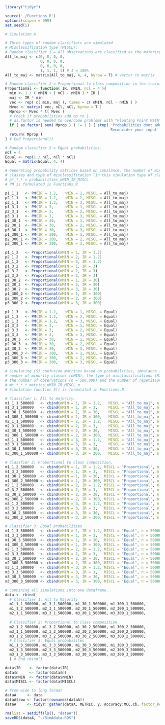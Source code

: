 <!-- Data preparation simulation study A -->

```r
library("tidyr")
```

```r
source('./Functions.R')
options(scipen = 999)
set.seed(5)
```

```r
# Simulation A

# Three types of random classifiers are simulated
# Misclassification type (MISCL): 
# Random classifier 1 = All observations are classified as the majority class.
All_to_maj <- c(0, 0, 0, 0,
                0, 0, 0, 0,
                0, 0, 0, 0,
                1, 1, 1, 1) # 1 = 100%
All_to_maj <- matrix(All_to_maj, 4, 4, byrow = T) # Vector to matrix

# Random classifier 2 = Proportional to class composition in the training set.
Proportional <- function( IR, nMIN, nCl = 4 ){
  min <- 1 / ( nMIN + ( nCl - nMIN ) * IR )
  maj <- IR * min 
  vec <- rep( c( min, maj ), times = c( nMIN, nCl - nMIN ) )
  Mvec <- matrix( vec, nCl, nCl, byrow = T )
  Mprop <- Mvec * t( Mvec )
  # Check if probabilities add op to 1.
  # as.factor is needed to overcome problems with "Floating Point Math"
  if ( as.factor( sum( Mprop ) ) != 1 ) { stop( 'Probabilities dont add up to 1.
                                                Reconcider your input' ) }
  return( Mprop )
} # End Proportional()

# Random classifier 3 = Equal probabilities. 
nCl = 4
Equal <- rep(1 / nCl, nCl * nCl) 
Equal = matrix(Equal, 4, 4) 
```

```r
# Generating probability matrices based on imbalance, the number of minority
# classes and type of misclassification (in this simulation type of classifier)
# p*_*_* = probabilities_nMIN_IR_MISCL
# PM is formulated in Functions.R

p1_1_1   <- PM(IR = 1.2,   nMIN = 1, MISCL = All_to_maj) 
p2_1_1   <- PM(IR = 1.2,   nMIN = 2, MISCL = All_to_maj)
p3_1_1   <- PM(IR = 1.2,   nMIN = 3, MISCL = All_to_maj)
p1_3_1   <- PM(IR = 3,     nMIN = 1, MISCL = All_to_maj)
p2_3_1   <- PM(IR = 3,     nMIN = 2, MISCL = All_to_maj)
p3_3_1   <- PM(IR = 3,     nMIN = 3, MISCL = All_to_maj)
p1_30_1  <- PM(IR = 30,    nMIN = 1, MISCL = All_to_maj)
p2_30_1  <- PM(IR = 30,    nMIN = 2, MISCL = All_to_maj)
p3_30_1  <- PM(IR = 30,    nMIN = 3, MISCL = All_to_maj)
p1_300_1 <- PM(IR = 300,   nMIN = 1, MISCL = All_to_maj)
p2_300_1 <- PM(IR = 300,   nMIN = 2, MISCL = All_to_maj)
p3_300_1 <- PM(IR = 300,   nMIN = 3, MISCL = All_to_maj)

p1_1_2   <- Proportional(nMIN = 1, IR = 1.2)
p2_1_2   <- Proportional(nMIN = 2, IR = 1.2)
p3_1_2   <- Proportional(nMIN = 3, IR = 1.2)
p1_3_2   <- Proportional(nMIN = 1, IR = 3)
p2_3_2   <- Proportional(nMIN = 2, IR = 3)
p3_3_2   <- Proportional(nMIN = 3, IR = 3)
p1_30_2  <- Proportional(nMIN = 1, IR = 30)
p2_30_2  <- Proportional(nMIN = 2, IR = 30)
p3_30_2  <- Proportional(nMIN = 3, IR = 30)
p1_300_2 <- Proportional(nMIN = 1, IR = 300)
p2_300_2 <- Proportional(nMIN = 2, IR = 300)
p3_300_2 <- Proportional(nMIN = 3, IR = 300)

p1_1_3   <- PM(IR = 1.2,   nMIN = 1, MISCL = Equal) 
p2_1_3   <- PM(IR = 1.2,   nMIN = 2, MISCL = Equal) 
p3_1_3   <- PM(IR = 1.2,   nMIN = 3, MISCL = Equal) 
p1_3_3   <- PM(IR = 3,     nMIN = 1, MISCL = Equal) 
p2_3_3   <- PM(IR = 3,     nMIN = 2, MISCL = Equal) 
p3_3_3   <- PM(IR = 3,     nMIN = 3, MISCL = Equal) 
p1_30_3  <- PM(IR = 30,    nMIN = 1, MISCL = Equal) 
p2_30_3  <- PM(IR = 30,    nMIN = 2, MISCL = Equal) 
p3_30_3  <- PM(IR = 30,    nMIN = 3, MISCL = Equal) 
p1_300_3 <- PM(IR = 300,   nMIN = 1, MISCL = Equal) 
p2_300_3 <- PM(IR = 300,   nMIN = 2, MISCL = Equal) 
p3_300_3 <- PM(IR = 300,   nMIN = 3, MISCL = Equal) 

```

```r
# Simulating (S) confusion matrices based on probabilities, imbalance (IR), 
# number of minority classes (nMIN), the type of misclassifications (MISCL),
# the number of observations (n = 500.000) and the number of repetitions (nrep = 100).
# m*_*_*_* metrics_nMIN_IR_MISCL_n 
# Simulation function S() is formulated in Functions.R

# Classifier 1: All to majority.
m1_1_1_500000   <- cbind(nMIN = 1, IR = 1.2,   MISCL = "All_to_maj", n = 500000, S(500000, p1_1_1, 100))
m1_3_1_500000   <- cbind(nMIN = 1, IR = 3,     MISCL = "All_to_maj", n = 500000, S(500000, p1_3_1, 100))
m1_30_1_500000  <- cbind(nMIN = 1, IR = 30,    MISCL = "All_to_maj", n = 500000, S(500000, p1_30_1, 100))
m1_300_1_500000 <- cbind(nMIN = 1, IR = 300,   MISCL = "All_to_maj", n = 500000, S(500000, p1_300_1, 100))
m2_1_1_500000   <- cbind(nMIN = 2, IR = 1.2,   MISCL = "All_to_maj", n = 500000, S(500000, p2_1_1, 100))
m2_3_1_500000   <- cbind(nMIN = 2, IR = 3,     MISCL = "All_to_maj", n = 500000, S(500000, p2_3_1, 100))
m2_30_1_500000  <- cbind(nMIN = 2, IR = 30,    MISCL = "All_to_maj", n = 500000, S(500000, p2_30_1, 100))
m2_300_1_500000 <- cbind(nMIN = 2, IR = 300,   MISCL = "All_to_maj", n = 500000, S(500000, p2_300_1, 100))
m3_1_1_500000   <- cbind(nMIN = 3, IR = 1.2,   MISCL = "All_to_maj", n = 500000, S(500000, p3_1_1, 100))
m3_3_1_500000   <- cbind(nMIN = 3, IR = 3,     MISCL = "All_to_maj", n = 500000, S(500000, p3_3_1, 100))
m3_30_1_500000  <- cbind(nMIN = 3, IR = 30,    MISCL = "All_to_maj", n = 500000, S(500000, p3_30_1, 100))
m3_300_1_500000 <- cbind(nMIN = 3, IR = 300,   MISCL = "All_to_maj", n = 500000, S(500000, p3_300_1, 100))

# Classfier 2: Proportional to class composition.
m1_1_2_500000   <- cbind(nMIN = 1, IR = 1.2, MISCL = "Proportional", n = 500000, S(500000, p1_1_2, 100))
m1_3_2_500000   <- cbind(nMIN = 1, IR = 3,   MISCL = "Proportional", n = 500000, S(500000, p1_3_2, 100))
m1_30_2_500000  <- cbind(nMIN = 1, IR = 30,  MISCL = "Proportional", n = 500000, S(500000, p1_30_2, 100))
m1_300_2_500000 <- cbind(nMIN = 1, IR = 300, MISCL = "Proportional", n = 500000, S(500000, p1_300_2, 100))
m2_1_2_500000   <- cbind(nMIN = 2, IR = 1.2, MISCL = "Proportional", n = 500000, S(500000, p2_1_2, 100))
m2_3_2_500000   <- cbind(nMIN = 2, IR = 3,   MISCL = "Proportional", n = 500000, S(500000, p2_3_2, 100))
m2_30_2_500000  <- cbind(nMIN = 2, IR = 30,  MISCL = "Proportional", n = 500000, S(500000, p2_30_2, 100))
m2_300_2_500000 <- cbind(nMIN = 2, IR = 300, MISCL = "Proportional", n = 500000, S(500000, p2_300_2, 100))
m3_1_2_500000   <- cbind(nMIN = 3, IR = 1.2, MISCL = "Proportional", n = 500000, S(500000, p3_1_2, 100))
m3_3_2_500000   <- cbind(nMIN = 3, IR = 3,   MISCL = "Proportional", n = 500000, S(500000, p3_3_2, 100))
m3_30_2_500000  <- cbind(nMIN = 3, IR = 30,  MISCL = "Proportional", n = 500000, S(500000, p3_30_2, 100))
m3_300_2_500000 <- cbind(nMIN = 3, IR = 300, MISCL = "Proportional", n = 500000, S(500000, p3_300_2, 100))

# Classifier 3: Equal probabilities 
m1_1_3_500000   <- cbind(nMIN = 1, IR = 1.2, MISCL = "Equal", n = 500000, S(500000, p1_1_3, 100))
m1_3_3_500000   <- cbind(nMIN = 1, IR = 3,   MISCL = "Equal", n = 500000, S(500000, p1_3_3, 100))
m1_30_3_500000  <- cbind(nMIN = 1, IR = 30,  MISCL = "Equal", n = 500000, S(500000, p1_30_3, 100))
m1_300_3_500000 <- cbind(nMIN = 1, IR = 300, MISCL = "Equal", n = 500000, S(500000, p1_300_3, 100))
m2_1_3_500000   <- cbind(nMIN = 2, IR = 1.2, MISCL = "Equal", n = 500000, S(500000, p2_1_3, 100))
m2_3_3_500000   <- cbind(nMIN = 2, IR = 3,   MISCL = "Equal", n = 500000, S(500000, p2_3_3, 100))
m2_30_3_500000  <- cbind(nMIN = 2, IR = 30,  MISCL = "Equal", n = 500000, S(500000, p2_30_3, 100))
m2_300_3_500000 <- cbind(nMIN = 2, IR = 300, MISCL = "Equal", n = 500000, S(500000, p2_300_3, 100))
m3_1_3_500000   <- cbind(nMIN = 3, IR = 1.2, MISCL = "Equal", n = 500000, S(500000, p3_1_3, 100))
m3_3_3_500000   <- cbind(nMIN = 3, IR = 3,   MISCL = "Equal", n = 500000, S(500000, p3_3_3, 100))
m3_30_3_500000  <- cbind(nMIN = 3, IR = 30,  MISCL = "Equal", n = 500000, S(500000, p3_30_3, 100))
m3_300_3_500000 <- cbind(nMIN = 3, IR = 300, MISCL = "Equal", n = 500000, S(500000, p3_300_3, 100))
```

```r
# Combining all simulations into one dataframe.
data <- rbind(
  # Classifier 1: All to Majority
  m1_1_1_500000, m1_3_1_500000, m1_30_1_500000, m1_300_1_500000,
  m1_1_2_500000, m2_3_1_500000, m2_30_1_500000, m2_300_1_500000,
  m2_1_1_500000, m3_3_1_500000, m3_30_1_500000, m3_300_1_500000,
  
  # Classifier 2: Proportional to class composition.
  m2_1_2_500000, m1_3_2_500000, m1_30_2_500000, m1_300_2_500000,
  m3_1_1_500000, m2_3_2_500000, m2_30_2_500000, m2_300_2_500000,
  m3_1_2_500000, m3_3_2_500000, m3_30_2_500000, m3_300_2_500000,
  # Classifier 3: Equal probabilites 
  m1_1_3_500000, m1_3_3_500000, m1_30_3_500000, m1_300_3_500000,
  m2_1_3_500000, m2_3_3_500000, m2_30_3_500000, m2_300_3_500000,
  m3_1_3_500000, m3_3_3_500000, m3_30_3_500000, m3_300_3_500000
  ) # End rbind()

data$IR    <- factor(data$IR)
data$n     <- factor(data$n)
data$nMIN  <- factor(data$nMIN)
data$MISCL <- factor(data$MISCL)
```

```r
# From wide to long format 
dataA     <- data
dataA$row <- factor(rownames(dataA)) 
dataA     <- tidyr::gather(dataA, METRIC, y, Accuracy:MCC.cb, factor_key = TRUE)
```

```r
rm(list = setdiff(ls(), "dataA"))
saveRDS(dataA, "./SimAdata.RDS")
```